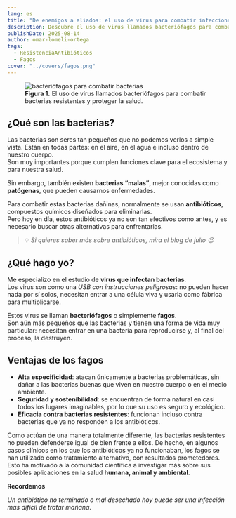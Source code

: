 ```yaml
---
lang: es
title: "De enemigos a aliados: el uso de virus para combatir infecciones bacterianas"
description: Descubre el uso de virus llamados bacteriófagos para combatir bacterias resistentes y proteger la salud global.
publishDate: 2025-08-14
author: omar-lomeli-ortega
tags:
  - ResistenciaAntibióticos
  - Fagos
cover: "../covers/fagos.png"
---
```



<figure>
  <Image src={figure_1} alt="bacteriófagos para combatir bacterias" />
  <figcaption>
    <strong>Figura 1.</strong>
    El uso de virus llamados bacteriófagos para combatir bacterias resistentes y
    proteger la salud.
  </figcaption>
</figure>

## ¿Qué son las bacterias?

Las bacterias son seres tan pequeños que no podemos verlos a simple vista. Están en todas partes: en el aire, en el agua e incluso dentro de nuestro cuerpo.  
Son muy importantes porque cumplen funciones clave para el ecosistema y para nuestra salud.

Sin embargo, también existen **bacterias “malas”**, mejor conocidas como **patógenas**, que pueden causarnos enfermedades.

Para combatir estas bacterias dañinas, normalmente se usan **antibióticos**, compuestos químicos diseñados para eliminarlas.  
Pero hoy en día, estos antibióticos ya no son tan efectivos como antes, y es necesario buscar otras alternativas para enfrentarlas.

> 💡 _Si quieres saber más sobre antibióticos, mira el blog de julio 😉_

## ¿Qué hago yo?

Me especializo en el estudio de **virus que infectan bacterias**.  
Los virus son como una _USB con instrucciones peligrosas_: no pueden hacer nada por sí solos, necesitan entrar a una célula viva y usarla como fábrica para multiplicarse.

Estos virus se llaman **bacteriófagos** o simplemente **fagos**.  
Son aún más pequeños que las bacterias y tienen una forma de vida muy particular: necesitan entrar en una bacteria para reproducirse y, al final del proceso, la destruyen.

## Ventajas de los fagos

- **Alta especificidad**: atacan únicamente a bacterias problemáticas, sin dañar a las bacterias buenas que viven en nuestro cuerpo o en el medio ambiente.
- **Seguridad y sostenibilidad**: se encuentran de forma natural en casi todos los lugares imaginables, por lo que su uso es seguro y ecológico.
- **Eficacia contra bacterias resistentes**: funcionan incluso contra bacterias que ya no responden a los antibióticos.

Como actúan de una manera totalmente diferente, las bacterias resistentes no pueden defenderse igual de bien frente a ellos. De hecho, en algunos casos clínicos en los que los antibióticos ya no funcionaban, los fagos se han utilizado como tratamiento alternativo, con resultados prometedores. Esto ha motivado a la comunidad científica a investigar más sobre sus posibles aplicaciones en la salud **humana, animal y ambiental**.

**Recordemos**

_Un antibiótico no terminado o mal desechado hoy puede ser una infección más difícil de tratar mañana._
